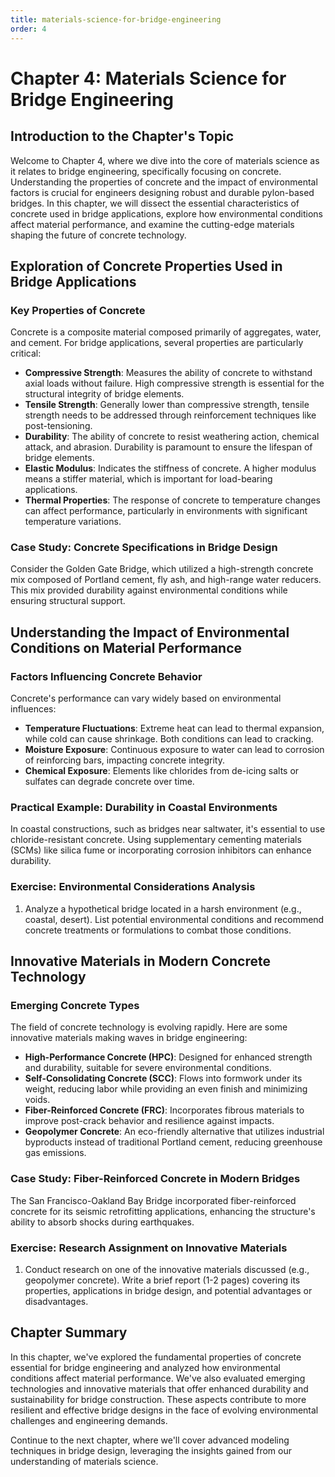 ```yaml
---
title: materials-science-for-bridge-engineering
order: 4
---
```


# Chapter 4: Materials Science for Bridge Engineering

## Introduction to the Chapter's Topic

Welcome to Chapter 4, where we dive into the core of materials science as it relates to bridge engineering, specifically focusing on concrete. Understanding the properties of concrete and the impact of environmental factors is crucial for engineers designing robust and durable pylon-based bridges. In this chapter, we will dissect the essential characteristics of concrete used in bridge applications, explore how environmental conditions affect material performance, and examine the cutting-edge materials shaping the future of concrete technology.

## Exploration of Concrete Properties Used in Bridge Applications

### Key Properties of Concrete

Concrete is a composite material composed primarily of aggregates, water, and cement. For bridge applications, several properties are particularly critical:

- **Compressive Strength**: Measures the ability of concrete to withstand axial loads without failure. High compressive strength is essential for the structural integrity of bridge elements.
- **Tensile Strength**: Generally lower than compressive strength, tensile strength needs to be addressed through reinforcement techniques like post-tensioning.
- **Durability**: The ability of concrete to resist weathering action, chemical attack, and abrasion. Durability is paramount to ensure the lifespan of bridge elements.
- **Elastic Modulus**: Indicates the stiffness of concrete. A higher modulus means a stiffer material, which is important for load-bearing applications.
- **Thermal Properties**: The response of concrete to temperature changes can affect performance, particularly in environments with significant temperature variations.

### Case Study: Concrete Specifications in Bridge Design

Consider the Golden Gate Bridge, which utilized a high-strength concrete mix composed of Portland cement, fly ash, and high-range water reducers. This mix provided durability against environmental conditions while ensuring structural support.

## Understanding the Impact of Environmental Conditions on Material Performance

### Factors Influencing Concrete Behavior

Concrete's performance can vary widely based on environmental influences:

- **Temperature Fluctuations**: Extreme heat can lead to thermal expansion, while cold can cause shrinkage. Both conditions can lead to cracking.
- **Moisture Exposure**: Continuous exposure to water can lead to corrosion of reinforcing bars, impacting concrete integrity.
- **Chemical Exposure**: Elements like chlorides from de-icing salts or sulfates can degrade concrete over time.

### Practical Example: Durability in Coastal Environments

In coastal constructions, such as bridges near saltwater, it's essential to use chloride-resistant concrete. Using supplementary cementing materials (SCMs) like silica fume or incorporating corrosion inhibitors can enhance durability.

### Exercise: Environmental Considerations Analysis

1. Analyze a hypothetical bridge located in a harsh environment (e.g., coastal, desert). List potential environmental conditions and recommend concrete treatments or formulations to combat those conditions.

## Innovative Materials in Modern Concrete Technology

### Emerging Concrete Types

The field of concrete technology is evolving rapidly. Here are some innovative materials making waves in bridge engineering:

- **High-Performance Concrete (HPC)**: Designed for enhanced strength and durability, suitable for severe environmental conditions.
- **Self-Consolidating Concrete (SCC)**: Flows into formwork under its weight, reducing labor while providing an even finish and minimizing voids.
- **Fiber-Reinforced Concrete (FRC)**: Incorporates fibrous materials to improve post-crack behavior and resilience against impacts.
- **Geopolymer Concrete**: An eco-friendly alternative that utilizes industrial byproducts instead of traditional Portland cement, reducing greenhouse gas emissions.

### Case Study: Fiber-Reinforced Concrete in Modern Bridges

The San Francisco-Oakland Bay Bridge incorporated fiber-reinforced concrete for its seismic retrofitting applications, enhancing the structure's ability to absorb shocks during earthquakes.

### Exercise: Research Assignment on Innovative Materials

1. Conduct research on one of the innovative materials discussed (e.g., geopolymer concrete). Write a brief report (1-2 pages) covering its properties, applications in bridge design, and potential advantages or disadvantages.

## Chapter Summary

In this chapter, we've explored the fundamental properties of concrete essential for bridge engineering and analyzed how environmental conditions affect material performance. We've also evaluated emerging technologies and innovative materials that offer enhanced durability and sustainability for bridge construction. These aspects contribute to more resilient and effective bridge designs in the face of evolving environmental challenges and engineering demands.

Continue to the next chapter, where we'll cover advanced modeling techniques in bridge design, leveraging the insights gained from our understanding of materials science.
